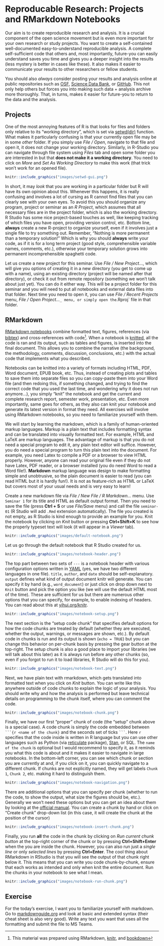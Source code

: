 # Reproducable Research: Projects and RMarkdown Notebooks {#reproducable-research}

Our aim is to create reproducible research and analysis. It is a crucial component of the open science movement but is even more important for your own research or study projects. You want to create a self-contained well-documented easy-to-understand reproducible analysis. A complete self-sufficient code that others and, most importantly, future-you can easily understand saves you time and gives you a deeper insight into the results (less mystery is better in cases like these). It also makes it easier to communicate your results to other researchers or fellow students.

You should also _always_ consider posting your results and analysis online at public repositories such as [OSF](https://osf.io/), [Science Data Bank](https://www.scidb.cn/en), or [GitHub](https://github.com/). This not only help others but forces you into making such data + analysis archive more thoroughly. That, in turns, makes it easier for future-you to return to the data and the analysis.

## Projects {#projects}
One of the most annoying features of R is that looks for files and folders only relative to its "working directory", which is set via [setwd(dir)](https://www.rdocumentation.org/packages/base/versions/3.6.2/topics/getwd) function. What makes it particularly confusing is that your currently open file may be in some _other_ folder. If you simply use _File / Open_, navigate to that file and open it, it does not change your working directory. Similarly, in R-Studio you can navigate through file system using _Files_ tab and open some folder you are interested in but that **does not make it a working directory**. You need to click on _More_ and _Set As Working Directory_ to make this work (that trick won't work for an opened file).

```r
knitr::include_graphics("images/setwd-gui.png")
```

In short, it may _look_ that you are working in a particular folder but R will have its own opinion about this. Whenever this happens, it is really confusing and involves a lot of cursing as R cannot find files that you can clearly see with your own eyes. To avoid this you should organize any program, project or seminar as an _R Project_, which assumes that all necessary files are in the project folder, which is also the working directory. R Studio has some nice project-based touches as well, like keeping tracking of which files you have open, providing version control, etc. Bottom line, **always** create a new R-project to organize yourself, even if it involves just a single file to try something out. Remember, "Nothing is more permanent than a temporary solution!" Which is why you should **always** write your code, as if it is for a long term project (good style, comprehensible variable names, comments, etc.), otherwise your temporary solution grows into permanent incomprehensible spaghetti code.

Let us create a new project for this seminar. Use _File / New Project..._, which will give you options of creating it in a new directory (you get to come up with a name), using an existing directory (project will be named after that directory), or check it out from remote repository (something we won't talk about just yet). You can do it either way. This will be a project folder for this seminar and you will need to put all notebooks and external data files into that folder. Next time you need to open it, you can use _File / Recent Projects_ menu, _File / Open Project..._`_ menu, or simply open the `<name-of-your-project>.Rproj` file in that folder.

## RMarkdown {#rmarkdown}
[RMarkdown notebooks](https://rmarkdown.rstudio.com/) combine formatted text, figures, references (via [bibtex](http://www.bibtex.org/)) and cross-references with code^[This material was prepared using RMarkdown, [knitr]((https://yihui.org/knitr/)), and [bookdown](https://bookdown.org/)]. When a notebook is [knitted](https://yihui.org/knitr/), all the code is ran and its output, such as tables and figures, is inserted into the final document. This allows you to combine the narrative  (the background, the methodology, comments, discussion, conclusions, etc.) with the actual code that implements what you described.

Notebooks can be knitted into a variety of formats including HTML, PDF, Word document, EPUB book, etc. Thus, instead of creating plots and tables to save them into separate files so you can copy-paste them into your Word file (and then redoing this, if something changed, and trying to find the correct code that you used the last time, and wondering why it does not run anymore...), you simply "knit" the notebook and get the current and complete research report, semester work, presentation, etc. Even more importantly, same goes for others, as they also can knit your notebook and generate its latest version in format they need. All exercises will involve using RMarkdown notebooks, so you need to familiarize yourself with them.

We will start by learning the markdown, which is a family of human-oriented markup languages. Markup is a plain text that includes formatting syntax and can be translated into visually formatted text. For example, HTML and LaTeX are markup languages. The advantage of markup is that you do not need a special program to edit it, any plain text editor will suffice. However, you do need a special program to turn this plain text into the document. For example, you need Latex to compile a PDF or a browser to view HTML properly. However, anyone can read your original file even if they do not have Latex, PDF reader, or a browser installed (you do need Word to read a Word file!). **Markdown** markup language was design to make formatting simple and unobtrusive, so the plain document is easier to read (you can read HTML but it is hardly fun!). It is not as feature-rich as HTML or LaTeX but covers most of your usual needs and is very easy to learn!

Create a new markdown file via _File / New File / R Markdown..._ menu. Use `Seminar 1` for its title and HTML as default output format. Then you need to save the file (press **Ctrl + S** or use _File/Save_ menu) and call the file `seminar-01` (R Studio will add `.Rmd` extension automatically). The file you created is not empty, as R Studio is kind enough to provide an example for you. Knit the notebook by clicking on _Knit_ button or pressing **Ctrl+Shift+K** to see how the properly typeset text will look (it will appear in a  _Viewer_ tab).

```r
knitr::include_graphics("images/default-notebook.png")
```

Let us go through the default notebook that R Studio created for us.

```r
knitr::include_graphics("images/notebook-header.png")
```

The top part between two sets of `---` is a notebook header with various configuration options written in [YAML](https://yaml.org/) (yes, we have two different languages in one file). `title`, `author`, and `date` should be self-explanatory. `output` defines what kind of output document knitr will generate. You can specify it by hand (e.g., `word_document`) or just click on drop down next to `Knit` button and pick the option you like (we will use the default HTML most of the time). These are sufficient for us but there are numerous other options that you can specify, for example, to enable indexing of headers. You can read about this at [yihui.org/knitr](https://yihui.org/knitr/).

```r
knitr::include_graphics("images/notebook-setup.png")
```

The next section is the "setup code chunk" that specifies default options for how the code chunks are treated by default (whether they are executed, whether the output, warnings, or messages are shown, etc.). By default code in chunks is run and its output is shown (`echo = TRUE`) but you can change this behavior on per-chunk basis by pressing the gear button at the top-right. The setup chunk is also a good place to import your libraries (we will talk about this later) as it is always run before any other chunks (so, even if you forgot to run it to load libraries, R Studio will do this for you).

```r
knitr::include_graphics("images/notebook-text.png")
```

Next, we have plain text with rmarkdown, which gets translated into formatted text when you click on _Knit_ button. You can write like this anywhere outside of code chunks to explain the logic of your analysis. You should write why and how the analysis is performed but leave technical details on programming to the chunk itself, where you can comment the code.

```r
knitr::include_graphics("images/notebook-chunk.png")
```

Finally, we have our first "proper" chunk of code (the "setup" chunk above is a special case). A code chunk is simply the code embedded between 
` ```{r <name of the chunk} ` and the seconds set of ticks ` ``` `. Here `r` specifies that the code inside is written in R language but you can use other languages such as Python (via [reticulate](https://rstudio.github.io/reticulate/) package), [Stan](https://mc-stan.org/), or SQL. The `name of the chunk` is optional but I would recommend to specify it, as it reminds you what this code is about and it makes it easier to navigate in large notebooks. In the bottom-left corner, you can see which chunk or section you are currently at and, if you click on it, you can quickly navigate to a different chunk. If chunks are not explicitly named, they will get labels `Chunk 1`, `Chunk 2`, etc. making it hard to distinguish them.

```r
knitr::include_graphics("images/notebook-navigation.png")
```

There are additional options that you can specify per chunk (whether to run the code, to show the output, what size the figures should be, etc.). Generally we won't need these options but you can get an idea about them by looking at the [official manual](https://yihui.org/knitr/options/). You can create a chunk by hand or click on "Create chunk" drop-down list (in this case, it will create the chunk at the position of the cursor)

```r
knitr::include_graphics("images/notebook-insert-chunk.png")
```

Finally, you run **all** the code in the chunk by clicking on _Run current chunk button_ at the top-right corner of the chunk or by pressing **Ctrl+Shift+Enter** when the you are inside the chunk. However, you can also run just a _single line_ or only _selected lines_ by pressing **Ctrl+Enter**. The cool thing about RMarkdown in RStudio is that you will see the output of that chunk right below it. This means that you can write you code chunk-by-chunk, ensure that each works as intended and only when knit the entire document. Run the chunks in your notebook to see what I mean.

```r
knitr::include_graphics("images/notebook-run-chunk.png")
```

## Exercise
For the today's exercise, I want you to familiarize yourself with markdown. Go to [markdownguide.org](https://www.markdownguide.org/) and look at basic and extended syntax (their cheat sheet is also very good). Write any text you want that uses all the formatting and submit the file to MS Teams.
